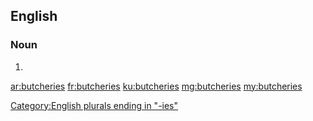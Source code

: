 ==English==

===Noun===
{{head|en|plural}}

# {{plural of|butchery|lang=en|nocat=1}}

[[Category:English plurals ending in "-ies"]]

[[ar:butcheries]]
[[fr:butcheries]]
[[ku:butcheries]]
[[mg:butcheries]]
[[my:butcheries]]